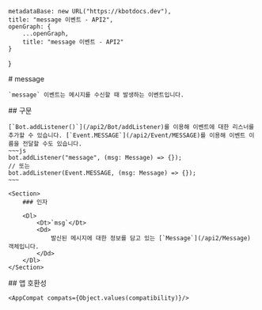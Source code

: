 
    metadataBase: new URL("https://kbotdocs.dev"),
    title: "message 이벤트 - API2",
    openGraph: {
        ...openGraph,
        title: "message 이벤트 - API2"
    }
}

<Section>
    # message

    `message` 이벤트는 메시지를 수신할 때 발생하는 이벤트입니다.
</Section>
<Section>
    ## 구문

    [`Bot.addListener()`](/api2/Bot/addListener)를 이용해 이벤트에 대한 리스너를 추가할 수 있습니다. [`Event.MESSAGE`](/api2/Event/MESSAGE)를 이용해 이벤트 이름을 전달할 수도 있습니다.
    ~~~js
    bot.addListener("message", (msg: Message) => {});
    // 또는
    bot.addListener(Event.MESSAGE, (msg: Message) => {});
    ~~~

    <Section>
        ### 인자

        <Dl>
            <Dt>`msg`</Dt>
            <Dd>
                발신된 메시지에 대한 정보를 담고 있는 [`Message`](/api2/Message) 객체입니다.
            </Dd>
        </Dl>
    </Section>
</Section>
<Section>
    ## 앱 호환성

    <AppCompat compats={Object.values(compatibility)}/>
</Section>